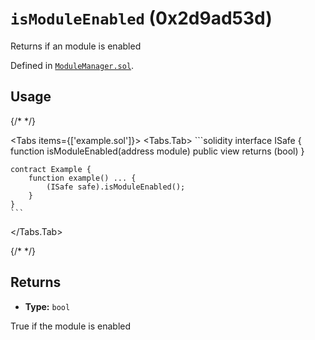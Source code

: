 

<LegacyCallout />

# `isModuleEnabled` (0x2d9ad53d)



Returns if an module is enabled




Defined in [`ModuleManager.sol`](https://github.com/safe-global/safe-smart-account/tree/v1.3.0/contracts/base/ModuleManager.sol#L105).


## Usage

{/* <!-- vale off --> */}

<Tabs items={['example.sol']}>
  <Tabs.Tab>
    ```solidity
    interface ISafe {
        function isModuleEnabled(address module) public view returns (bool)
    }

    contract Example {
        function example() ... {
            (ISafe safe).isModuleEnabled();
        }
    }
    ```
  </Tabs.Tab>
</Tabs>

{/* <!-- vale on --> */}

## Returns



  - **Type:** `bool`

  True if the module is enabled







